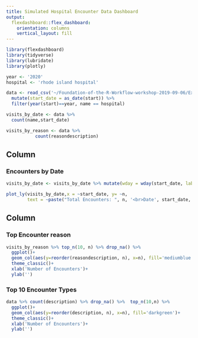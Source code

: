 ```yaml
---
title: Simulated Hospital Encounter Data Dashboard
output: 
  flexdashboard::flex_dashboard:
    orientation: columns
    vertical_layout: fill
---
```


```r
library(flexdashboard)
library(tidyverse)
library(lubridate)
library(plotly)

year <- '2020'
hospital <- 'rhode island hospital'

data <- read_csv('~/Foundation-of-the-R-Workflow-workshop-2019-09-06/Examples/data/simulated_patient_data.csv') %>% 
  mutate(start_date = as_date(start)) %>% 
  filter(year(start)==year, name == hospital)

visits_by_date <- data %>% 
  count(name,start_date)

visits_by_reason <- data %>% 
           count(reasondescription)

```

Column {data-width=650}
-----------------------------------------------------------------------

### Encounters by Date

```r
visits_by_date <- visits_by_date %>% mutate(wday = wday(start_date, label=T))

plot_ly(visits_by_date,x = ~start_date, y= ~n,
        text = ~paste("Total Encounters: ", n, '<br>Date', start_date, '<br>Weekday: ', wday))

```

Column {data-width=350}
-----------------------------------------------------------------------

### Top Encounter reason

```r
visits_by_reason %>% top_n(10, n) %>% drop_na() %>% 
  ggplot()+
  geom_col(aes(y=reorder(reasondescription, n), x=n), fill='mediumblue')+
  theme_classic()+
  xlab('Number of Encounters')+
  ylab('') 

```

### Top 10 Encounter Types

```r
data %>% count(description) %>% drop_na() %>%  top_n(10,n) %>% 
  ggplot()+
  geom_col(aes(y=reorder(description, n), x=n), fill='darkgreen')+
  theme_classic()+
  xlab('Number of Encounters')+
  ylab('')
```

